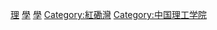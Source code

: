 {{Commonscat|Hong Kong Polytechnic University}}

[[Category:香港的大學|理]]
[[Category:香港工業|學]]
[[Category:香港科技|學]]
[[Category:紅磡灣|Category:紅磡灣]]
[[Category:中国理工学院|Category:中国理工学院]]